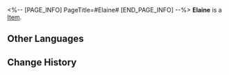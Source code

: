 <%-- [PAGE_INFO]
PageTitle=#Elaine#
[END_PAGE_INFO] --%>
{{Item Infobox
|id          = 250122
|image       = Item Elaine.png
|type        = 
|invCategory = 
|rarity      = 3
|effect      = 
|description = 
}}
'''Elaine''' is a [[Item]].

==Other Languages==
{{Other Languages
|en   = Elaine
|zhs  = 伊蕾恩
|zht  = 伊蕾恩
|ja   = エレイン
|ko   = 일레인
|es   = Elaine
|fr   = Elaine
|ru   = Элейн
|th   = Elaine
|vi   = Elaine
|de   = Elaine
|id   = Elaine
|pt   = Elaine
}}

==Change History==
{{Change History|2.0}}